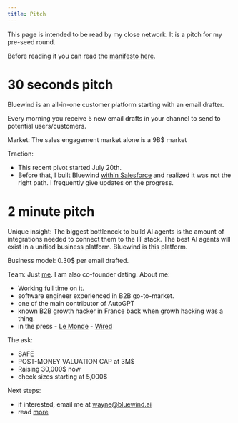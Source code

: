 ```yaml
---
title: Pitch
---
```


This page is intended to be read by my close network. It is a pitch for my pre-seed round.

Before reading it you can read the [manifesto here](/docs).

# 30 seconds pitch

Bluewind is an all-in-one customer platform starting with an email drafter.

Every morning you receive 5 new email drafts in your channel to send to potential users/customers.

Market:
The sales engagement market alone is a 9B$ market

Traction:

- This recent pivot started July 20th.
- Before that, I built Bluewind [within Salesforce](https://app.supademo.com/demo/clxh6culo1zuyt2oe0vqav2nc) and realized it was not the right path. I frequently give updates on the progress.

# 2 minute pitch

Unique insight: The biggest bottleneck to build AI agents is the amount of integrations needed to connect them to the IT stack.
The best AI agents will exist in a unified business platform. Bluewind is this platform.

Business model: 0.30$ per email drafted.

Team: Just [me](https://www.linkedin.com/in/merwanehamadi/). I am also co-founder dating. About me:

- Working full time on it.
- software engineer experienced in B2B go-to-market.
- one of the main contributor of AutoGPT
- known B2B growth hacker in France back when growh hacking was a thing.
- in the press - [Le Monde](https://www.lemonde.fr/campus/article/2018/01/07/growth-hacker-l-activateur-de-croissance_5238519_4401467.html) - [Wired](https://www.wired.com/story/ai-chatbots-chatgpt-boring-chores/)

The ask:

- SAFE
- POST-MONEY VALUATION CAP at 3M$
- Raising 30,000$ now
- check sizes starting at 5,000$

Next steps:

- if interested, email me at wayne@bluewind.ai
- read [more](/docs)

